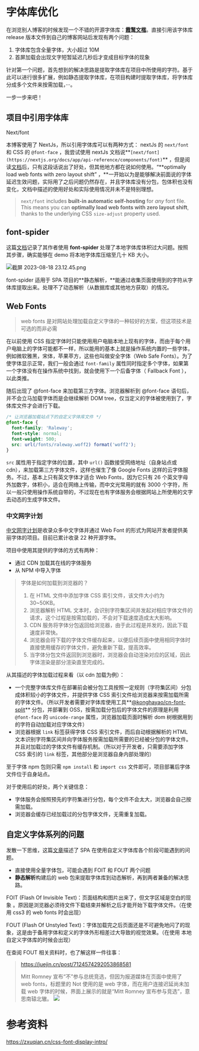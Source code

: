 # 字体库优化

在浏览别人博客的时候发现一个不错的开源字体库：**[霞鹜文楷](https://chawyehsu.github.io/lxgw-wenkai-webfont/)**。直接引用该字体库 release 版本文件到自己的博客网站后发现有两个问题：

1. 字体库包含全量字体，大小超过 10M
2. 首屏加载会出现文字短暂延迟几秒后才变成目标字体的现象

针对第一个问题，首先想到的解决思路是提取字体库在项目中所使用的字符。基于此可以进行很多扩展，例如静态提取字体库，在项目构建时提取字体库，将字体库分成多个文件来按需加载，···。

一步一步来吧！

## 项目中引用字体库

Next/font

本博客使用了 NextJs，所以引用字体库可以有两种方式： nextJs 的 `next/font` 和 CSS 的 `@font-face` ，我尝试使用 nextJs 文档说**`[next/font](https://nextjs.org/docs/app/api-reference/components/font)`** ，但是阅读[文档](https://nextjs.org/docs/app/building-your-application/optimizing/fonts#preloading)后，只有这段话说出了好处，但其他地方都在说如何使用。“**optimally load web fonts with zero layout shift” ，**一开始以为是能够解决前面说的字体延迟生效问题，实际用了之后问题仍然存在，并且字体库没有分包，包体积也没有变化，文档中描述的使用好处和实际使用情况并未不是特别理想。

> `next/font` includes **built-in automatic self-hosting** for *any* font file. This means you can **optimally load web fonts with zero layout shift**, thanks to the underlying CSS `size-adjust` property used.

## font-spider

这篇[文档](https://juejin.cn/post/6925339784537702414)记录了其作者使用 **font-spider** 处理了本地字体库体积过大问题。按照其步骤，确实能够在 demo 将本地字体库压缩至几十 KB 大小。

![截屏 2023-08-18 23.12.45.png](https://s3-us-west-2.amazonaws.com/secure.notion-static.com/f55aa8da-c9be-4e57-8475-563430d4e3da/%E6%88%AA%E5%B1%8F2023-08-18_23.12.45.png)

font-spider 适用于 SPA 项目的**静态解析，**能通过收集页面使用到的字符从字体库提取出来。处理不了动态解析（从数据库或其他地方获取）的情况。

## **Web Fonts**

> web fonts 是对网站处理加载自定义字体的一种较好的方案，但这项技术是可选的而非必需

在以前使用 CSS 指定字体时只能使用用户电脑本地上现有的字体，而由于每个用户电脑上的字体可能都不一样，所以能用的基本上就是操作系统内置的一些字体，例如微软雅黑，宋体，苹果苹方，这些也叫做安全字体（Web Safe Fonts）。为了使字体显示正常，我们一般会通过 `font-family` 属性同时指定多个字体，如果第一个字体没有在操作系统中找到，就会使用下一个后备字体（ Fallback Font ），以此类推。

随后出现了 @font-face 来加载第三方字体。浏览器解析到 @font-face 语句后，并不会立马加载字体而是会继续解析 DOM tree，仅当定义的字体被使用到了，字体库文件才会进行下载。

```css
/* 让浏览器加载站点下的自定义字体库文件 */
@font-face {
  font-family: 'Raleway';
  font-style: normal;
  font-weight: 500;
  src: url(/fonts/raleway.woff2) format('woff2');
}
```

`src` 属性用于指定字体的位置，其中 `url()` 函数接受网络地址（自身站点或 cdn），来加载第三方字体文件，这样也催生了像 Google Fonts 这样的云字体服务。不过，基本上只有英文字体才适合 Web Fonts，因为它只有 26 个英文字母外加数字，体积小，适合在网络上传输，而中文光常用的就有 3000 个字符，所以一般只使用操作系统自带的，不过现在也有字体服务会根据网站上所使用的文字去动态的生成字体文件。

### 中文网字计划

[中文网字计划](https://chinese-font.netlify.app/)是收录众多中文字体并通过 Web Font 的形式为网站开发者提供美丽字体的项目。目前已累计收录 22 种开源字体。

项目中使用其提供的字体的方式有两种：

- 通过 CDN 加载其在线的字体服务
- 从 NPM 中导入字体

> 字体是如何加载到浏览器的？
> 
> 1. 在 HTML 文件中添加字体 CSS 索引文件，该文件大小约为 30~50KB。
> 2. 浏览器解析 HTML 文本时，会识别字符集区间并发起对相应字体文件的请求，这个过程是按需加载的，不会对下载速度造成太大影响。
> 3. CDN 服务将字体分包返回给浏览器，由于此过程是并发的，因此下载速度非常快。
> 4. 浏览器会将下载的字体文件缓存起来，以便后续页面中使用相同字体时直接使用缓存的字体文件，避免重新下载，提高效率。
> 5. 当字体分包文件返回到浏览器时，浏览器会自动渲染对应的区域，因此字体渲染是部分渲染直至完成的。

从其描述的字体加载过程来看（以 cdn 加载为例）：

- 一个完整字体库文件在部署前会被分包工具按照一定规则（字符集区间）分包成体积较小的字体文件，并提供字体 CSS 索引文件给浏览器来按需加载所需的字体文件。（所以开发者需要对字体库使用工具**[@konghayao/cn-font-split](https://www.npmjs.com/package/@konghayao/cn-font-split)** 分包，并部署到 OSS，按需加载分包后的字体文件的原理是利用 `@font-face` 的 `unicode-range` 属性，浏览器加载页面时解析 dom 树根据用到的字符自动加载对应字体文件）
- 浏览器根据 `link` 标签获得字体 CSS 索引文件，而后自动根据解析的 HTML 文本识别字符集区间并向字体服务按需加载所需要的已经被分包的字体文件。并且对加载过的字体文件有缓存机制。（所以对于开发者，只需要添加字体 CSS 索引的 `link` 标签，其他部分是浏览器自身内部处理的）

至于字体 npm 包则只需 `npm install` 和 `import css` 文件即可，项目部署后字体文件位于自身站点。

对于使用后的好处，两个关键信息：

- 字体服务会按照预先的字符集进行分包，每个文件不会太大，浏览器会自己按需加载。
- 浏览器会缓存已经加载过的分包字体文件，无需重复加载。

## 自定义字体系列的问题

发散一下思维，这篇[文章](https://juejin.cn/post/7022897665302560782)描述了 SPA 在使用自定义字体库各个阶段可能遇到的问题。

- 直接使用全量字体包，可能会遇到 FOIT 和 FOUT 两个问题
- **静态解析**构建后的 web 包来提取字体库到动态解析，再到两者兼备的解决思路。

FOIT (Flash Of Invisible Text)：页面结构和图片出来了，但文字区域是空白的现象 。原因是浏览器必须待文件下载结束并解析之后才能开始下载字体文件。（在使用 css3 的 web fonts 时会出现）

FOUT (Flash Of Unstyled Text)：字体加载完之后页面还是不可避免地闪了的现象，这是由于备用字体和定义的字体外形相差过大导致的视觉效果。（在使用 本地自定义字体库的时候会出现）

在查阅 FOUT 相关资料时，也了解这样一件往事：

> https://juejin.cn/post/7124574292053868581
> 
> 
> Mitt Romney 宣布“不”参与总统竞选，但因为报道媒体在页面中使用了 web fonts，标题里的 Not 使用的是 web 字体，而在用户连接迟延尚未加载 web 字体的时候，界面上展示的就是“Mitt Romney 宣布参与竞选”，意思南辕北辙。
> <img src="/font-advance-1.webp" width={300} height={300}/>
> 


# 参考资料

https://zxuqian.cn/css-font-display-intro/